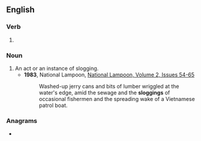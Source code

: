 ==English==

===Verb===
{{head|en|present participle}}

# {{present participle of|slog|lang=en|nocat=1}}

===Noun===
{{en-noun}}

# An act or an instance of slogging.
#* '''1983''', National Lampoon, [https://books.google.com/books?id=b2wTAQAAMAAJ&q=%22sloggings%22&dq=%22sloggings%22&hl=en&sa=X&ved=0ahUKEwjVr7bYgujOAhUT4GMKHc4YB744ChDoAQgbMAA National Lampoon, Volume 2, Issues 54-65]
#*: Washed-up jerry cans and bits of lumber wriggled at the water's edge, amid the sewage and the '''sloggings''' of occasional fishermen and the spreading wake of a Vietnamese patrol boat.

===Anagrams===
* {{l|en|loggings}}